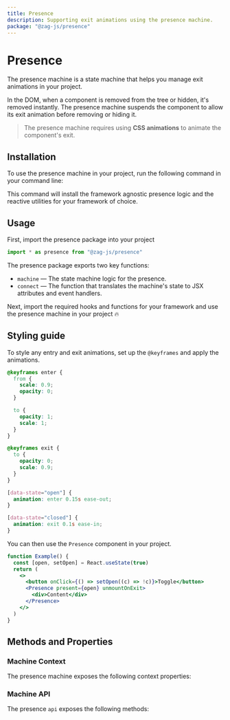 ```yaml
---
title: Presence
description: Supporting exit animations using the presence machine.
package: "@zag-js/presence"
---
```


# Presence

The presence machine is a state machine that helps you manage exit animations in
your project.

In the DOM, when a component is removed from the tree or hidden, it's removed
instantly. The presence machine suspends the component to allow its exit
animation before removing or hiding it.

> The presence machine requires using **CSS animations** to animate the
> component's exit.

<Resources pkg="@zag-js/presence" />

<Showcase id="Presence" />

## Installation

To use the presence machine in your project, run the following command in your
command line:

<CodeSnippet id="presence/installation.mdx" />

This command will install the framework agnostic presence logic and the reactive
utilities for your framework of choice.

## Usage

First, import the presence package into your project

```jsx
import * as presence from "@zag-js/presence"
```

The presence package exports two key functions:

- `machine` — The state machine logic for the presence.
- `connect` — The function that translates the machine's state to JSX attributes
  and event handlers.

Next, import the required hooks and functions for your framework and use the
presence machine in your project 🔥

<CodeSnippet id="presence/usage.mdx" />

## Styling guide

To style any entry and exit animations, set up the `@keyframes` and apply the
animations.

```css
@keyframes enter {
  from {
    scale: 0.9;
    opacity: 0;
  }

  to {
    opacity: 1;
    scale: 1;
  }
}

@keyframes exit {
  to {
    opacity: 0;
    scale: 0.9;
  }
}

[data-state="open"] {
  animation: enter 0.15s ease-out;
}

[data-state="closed"] {
  animation: exit 0.1s ease-in;
}
```

You can then use the `Presence` component in your project.

```jsx
function Example() {
  const [open, setOpen] = React.useState(true)
  return (
    <>
      <button onClick={() => setOpen((c) => !c)}>Toggle</button>
      <Presence present={open} unmountOnExit>
        <div>Content</div>
      </Presence>
    </>
  )
}
```

## Methods and Properties

### Machine Context

The presence machine exposes the following context properties:

<ContextTable name="presence" />

### Machine API

The presence `api` exposes the following methods:

<ApiTable name="presence" />
